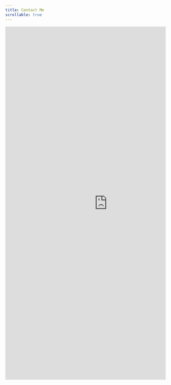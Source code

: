 ```yaml
---
title: Contact Me
scrollable: true
---
```


```{=html}
<div style="overflow:auto;">

<iframe src="https://docs.google.com/forms/d/e/1FAIpQLSeNg4c243i7qe0rWKicbtB0-sj6j2yntIdt0aImp0xN0-C0hA/viewform?embedded=true" width="640" height="1111" frameborder="0" marginheight="0" marginwidth="0">Loading…</iframe>

</div>
```